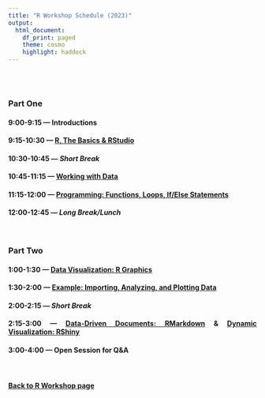 ```yaml
---
title: "R Workshop Schedule (2023)"
output: 
  html_document:
    df_print: paged
    theme: cosmo
    highlight: haddock
---
```


<style>
body {
text-align: justify}
</style>

<br>
<br>

### Part One  

#### 9:00-9:15 --- Introductions

#### 9:15-10:30 --- [**R, The Basics & RStudio**](R-basics.html)

#### 10:30-10:45 --- *Short Break*  

#### 10:45-11:15 --- [**Working with Data**](R-working-with-data.html)  

#### 11:15-12:00 --- [**Programming: Functions, Loops, If/Else Statements**](R-programming.html)  

#### 12:00-12:45 --- *Long Break/Lunch*  

<br>

### Part Two  

#### 1:00-1:30 --- [**Data Visualization: R Graphics**](R-data-visualization.html)  

#### 1:30-2:00 --- [**Example: Importing, Analyzing, and Plotting Data**](R-data-example.html)  

#### 2:00-2:15 --- *Short Break*  

#### 2:15-3:00 --- [**Data-Driven Documents: RMarkdown**](R-markdown.html) & [**Dynamic Visualization: RShiny**](R-shiny.html)   

#### 3:00-4:00 --- **Open Session for Q&A**  

<br>

#### [Back to R Workshop page](https://jacobtnyoung.github.io/RWorkshop/)

<br>
<br>